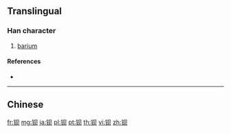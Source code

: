 {{character info/new}}
{{also|鋇}}
==Translingual==

===Han character===
{{Han char|rn=167|rad=钅|as=04|sn=9|four=|canj=CBO}}

# [[barium]]

====References====
* {{Han ref|kx=1328.061|hdz=64176.100|uh=94A1|ud=38049}}

----

==Chinese==
{{zh-see|鋇}}

[[fr:钡]]
[[mg:钡]]
[[ja:钡]]
[[pl:钡]]
[[pt:钡]]
[[th:钡]]
[[vi:钡]]
[[zh:钡]]